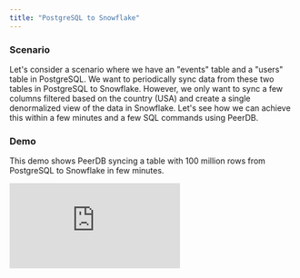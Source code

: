 ```yaml
---
title: "PostgreSQL to Snowflake"
---
```


### Scenario

Let's consider a scenario where we have an "events" table and a "users" table in PostgreSQL. We want to periodically sync data from these two tables in PostgreSQL to Snowflake. However, we only want to sync a few columns filtered based on the country (USA) and create a single denormalized view of the data in Snowflake. Let's see how we can achieve this within a few minutes and a few SQL commands using PeerDB.

### Demo

This demo shows PeerDB syncing a table with 100 million rows from PostgreSQL to Snowflake in few minutes.

<div style={{ position: "relative", paddingBottom: "56.25%", height: 0 }}>
  <iframe
    src="https://www.loom.com/embed/ef1584f4181d466d9e3ec40882381ade?sid=383e61bf-21c2-4272-8986-165b19805121"
    frameBorder={0}
    webkitallowfullscreen=""
    mozallowfullscreen=""
    allowFullScreen=""
    style={{
      position: "absolute",
      top: 0,
      left: 0,
      width: "100%",
      height: "100%"
    }}
  />
</div>

### Step 1: Add PostgreSQL and Snowflake Peers

Run the following commands to add the PostgreSQL and Snowflake Peers to PeerDB:

```sql
-- Connect to PeerDB
psql "port=9900 host=localhost password=peerdb"

-- Add PostgreSQL and Snowflake peers
CREATE PEER postgres_peer FROM postgres (...);
CREATE PEER snowflake_peer FROM snowflake (...);
```
Ensure that [permissions for the Snowflake](/sql/commands/create-peer#granting-permissions) user and database you wish to use is properly configured.

Make sure to replace `(…)` with the appropriate connection details for both the PostgreSQL and Snowflake instances. More details on adding peers are available [here](/sql/commands/create-peer).

### **Step 2: Set up MIRROR to Transform and Sync Data**

With the peers set up, you can create a mirror that facilitates periodic sync from PostgreSQL to Snowflake with custom transformations.

```sql
-- Customizable ETL from PostgreSQL to Snowflake
CREATE MIRROR streaming_query_pg_to_sf FROM
	postgres_peer TO snowflake_peer FOR
$$
  SELECT * FROM events WHERE
  updated_at BETWEEN {{.start}} AND {{.end}}
$$
WITH (
	destination_table_name = 'public.events',
	watermark_column = 'updated_at',
	watermark_table_name = 'public.events',
	mode = 'upsert',
	unique_key_columns = 'id',
	parallelism = 64,
	refresh_interval = 30,
	num_rows_per_partition = 50000,
	sync_data_format = 'avro'
);
```

1. In the SELECT query, we address the scenario by choosing only a few columns, enriching some columns using the JOIN operation, and filtering based on the country.
2. The OPTIONS clause provides granular control when configuring the MIRROR:
    1. **watermark_column (Required)** represents a sequentially incrementing integer or timestamp column. PeerDB uses this column to keep track of the processed rows and the ones that need to be processed.
    2. **watermark_table (Required)** is the table that PeerDB iterates sequentially based on the watermark_column. The fact table is a good candidate for the watermark_table.
    3. **mode (Required)** tells PeerDB whether it should append data to the target or perform an upsert operation (update if the row exists).
        1. If your data is append-only, a sequential ID or a created_at column can be a good watermark, and you can choose the mode **append_only.**
        2. If your data is updated, make sure to have an "updated_at" column for PeerDB to identify the most recent version of the row. Choose the mode **upsert** to update already existing rows on the target.
            1. **unique_key:** In the upsert mode, you need to specify a set of columns (unique_key) that uniquely identify a row. This helps perform the upsert operation.
    4. **parallelism (Optional)** represents the number of threads used to read from the source and sync to the target. This helps with workload management on the source and target.
        1. If you have a powerful PostgreSQL server or if it is a read-replica, you can configure a higher parallelism value. In scenarios where you want to put less load on the source, you can choose a lower value.
    5. **refresh_interval (Optional)** helps configure the frequency (in minutes) at which the sync should run. If not specified, PeerDB syncs the data continuously without pauses.\
    6. More details on the OPTIONs can be found [here](https://github.com/PeerDB-io/peerdb/issues/139).
3. `updated_at BETWEEN {{.start}} AND {{.end}}` in the SELECT statement provides input to PeerDB on which part(s) of the query should be scoped by the watermark column for the rows to be synced.

### **Step 3: Validate the Mirror**

Using the same PostgreSQL-compatible SQL interface of PeerDB, you can quickly validate the MIRROR.

```sql
-- Validate the mirror
SELECT COUNT(*) FROM snowflake_peer.events;
```

### Step 4: Monitor the MIRROR

You can connect to [`localhost:8085`](http://`localhost:8085`) to gain full visibility into the different jobs and steps that PeerDB performs under the hood to manage the MIRROR.

![Managing Mirror](../../images/managing_mirror.png)

### Support

If you run into any issues, join our [slack channel](https://join.slack.com/t/peerdb-public/shared_invite/zt-1wo9jydev-EXInbMtCtpAKFFWdi7QvLQ) and reach out to us. You can file an issue on our [github repository](https://github.com/peerdb-io/peerdb) or reach out to founders@peerdb.io . We will follow up!
